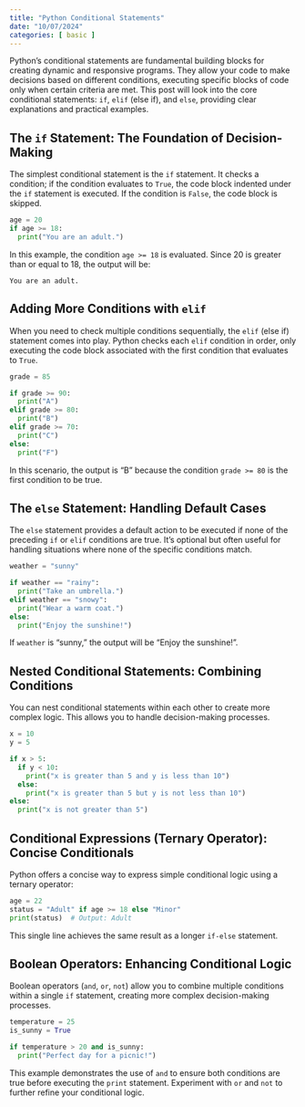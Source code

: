 ```yaml
---
title: "Python Conditional Statements"
date: "10/07/2024"
categories: [ basic ]
---
```



Python's conditional statements are fundamental building blocks for creating dynamic and responsive programs. They allow your code to make decisions based on different conditions, executing specific blocks of code only when certain criteria are met. This post will look into the core conditional statements: `if`, `elif` (else if), and `else`, providing clear explanations and practical examples.


## The `if` Statement: The Foundation of Decision-Making

The simplest conditional statement is the `if` statement. It checks a condition; if the condition evaluates to `True`, the code block indented under the `if` statement is executed.  If the condition is `False`, the code block is skipped.

```python
age = 20
if age >= 18:
  print("You are an adult.")
```

In this example, the condition `age >= 18` is evaluated. Since 20 is greater than or equal to 18, the output will be:

```
You are an adult.
```


## Adding More Conditions with `elif`

When you need to check multiple conditions sequentially, the `elif` (else if) statement comes into play.  Python checks each `elif` condition in order, only executing the code block associated with the first condition that evaluates to `True`.


```python
grade = 85

if grade >= 90:
  print("A")
elif grade >= 80:
  print("B")
elif grade >= 70:
  print("C")
else:
  print("F")
```

In this scenario, the output is "B" because the condition `grade >= 80` is the first condition to be true.


## The `else` Statement: Handling Default Cases

The `else` statement provides a default action to be executed if none of the preceding `if` or `elif` conditions are true. It's optional but often useful for handling situations where none of the specific conditions match.


```python
weather = "sunny"

if weather == "rainy":
  print("Take an umbrella.")
elif weather == "snowy":
  print("Wear a warm coat.")
else:
  print("Enjoy the sunshine!")
```

If `weather` is "sunny," the output will be "Enjoy the sunshine!".


## Nested Conditional Statements: Combining Conditions

You can nest conditional statements within each other to create more complex logic. This allows you to handle decision-making processes.


```python
x = 10
y = 5

if x > 5:
  if y < 10:
    print("x is greater than 5 and y is less than 10")
  else:
    print("x is greater than 5 but y is not less than 10")
else:
  print("x is not greater than 5")
```


## Conditional Expressions (Ternary Operator): Concise Conditionals

Python offers a concise way to express simple conditional logic using a ternary operator:

```python
age = 22
status = "Adult" if age >= 18 else "Minor"
print(status)  # Output: Adult
```

This single line achieves the same result as a longer `if-else` statement.


## Boolean Operators: Enhancing Conditional Logic

Boolean operators (`and`, `or`, `not`) allow you to combine multiple conditions within a single `if` statement, creating more complex decision-making processes.


```python
temperature = 25
is_sunny = True

if temperature > 20 and is_sunny:
  print("Perfect day for a picnic!")
```

This example demonstrates the use of `and` to ensure both conditions are true before executing the `print` statement.  Experiment with `or` and `not` to further refine your conditional logic.

